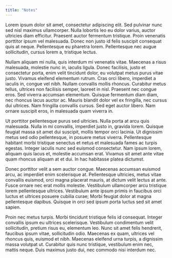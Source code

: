 ```yaml
---
title: "Notes"
---
```


Lorem ipsum dolor sit amet, consectetur adipiscing elit. Sed pulvinar nunc sed nisl maximus ullamcorper. Nulla lobortis leo eu dolor varius, auctor ultricies diam efficitur. Praesent auctor fermentum tristique. Proin venenatis porttitor ipsum vel malesuada. Donec non justo id felis suscipit consequat quis at neque. Pellentesque eu pharetra lorem. Pellentesque nec augue sollicitudin, cursus lorem a, tristique lectus.

Nullam aliquam mi nulla, quis interdum mi venenatis vitae. Maecenas a risus malesuada, molestie nunc in, iaculis ligula. Donec facilisis, justo et consectetur porta, enim velit tincidunt dolor, eu volutpat metus purus vitae justo. Vivamus eleifend elementum rutrum. Cras orci libero, imperdiet a iaculis in, congue vel nibh. Nullam convallis mollis rhoncus. Curabitur metus tellus, ultrices non facilisis semper, laoreet in nisl. Praesent nec congue eros. Sed viverra accumsan elementum. Quisque fermentum diam diam, nec rhoncus lacus auctor ac. Mauris blandit dolor vel ex fringilla, nec cursus dui ultrices. Nam fringilla convallis cursus. Sed eget auctor libero. Nam ornare suscipit eros, in malesuada quam viverra in.

Ut porttitor pellentesque purus sed ultricies. Nulla porta at arcu quis malesuada. Nulla in mi convallis, imperdiet justo in, gravida lorem. Quisque feugiat massa sit amet dui suscipit, mollis tempor orci lacinia. Ut dignissim metus sed odio pellentesque, in posuere metus viverra. Pellentesque habitant morbi tristique senectus et netus et malesuada fames ac turpis egestas. Integer iaculis nunc sed euismod consectetur. Nam ipsum lorem, aliquam quis lacus et, molestie accumsan erat. Vivamus sit amet ante vitae quam rhoncus aliquam at et dui. In hac habitasse platea dictumst.

Donec porttitor velit a sem auctor congue. Maecenas accumsan euismod arcu, ac imperdiet enim scelerisque at. Pellentesque ultricies, metus vitae convallis euismod, orci magna placerat mauris, at dictum velit lectus at ante. Fusce ornare nec erat mollis molestie. Vestibulum ullamcorper arcu tristique lorem pellentesque ultrices. Vestibulum ante ipsum primis in faucibus orci luctus et ultrices posuere cubilia curae; Morbi feugiat dolor at magna pellentesque dapibus. Quisque in orci sed ipsum porta luctus sed sit amet sapien.

Proin nec metus turpis. Morbi tincidunt tristique felis id consequat. Integer convallis ipsum eu ultrices scelerisque. Vestibulum condimentum velit sollicitudin, pretium risus eu, elementum leo. Nunc sit amet felis hendrerit, faucibus ipsum vitae, sollicitudin odio. Maecenas ex quam, ultrices vel rhoncus quis, euismod et nibh. Maecenas eleifend urna turpis, a dignissim massa volutpat ut. Curabitur quis nunc tristique, vestibulum enim nec, mattis neque. Duis maximus justo dui, nec commodo nisi interdum nec.


